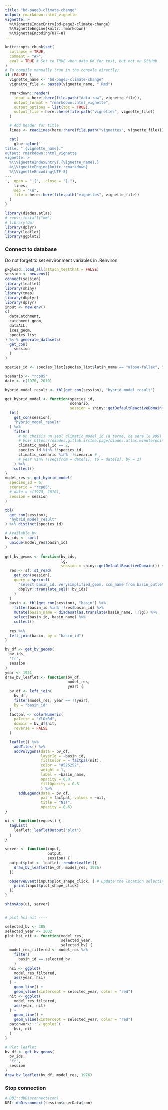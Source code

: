 ```yaml
---
title: "bd-page3-climate-change"
output: rmarkdown::html_vignette
vignette: >
  %\VignetteIndexEntry{bd-page3-climate-change}
  %\VignetteEngine{knitr::rmarkdown}
  %\VignetteEncoding{UTF-8}
---
```


```r
knitr::opts_chunk$set(
  collapse = TRUE,
  comment = "#>",
  eval = TRUE # Set to TRUE when data OK for test, but not on GitHub
)
# To compile manually (run in the console directly)
if (FALSE) {
  vignette_name <- "bd-page3-climate-change"
  vignette_file <- paste0(vignette_name, ".Rmd")

  rmarkdown::render(
    input = here::here(file.path("data-raw", vignette_file)),
    output_format = "rmarkdown::html_vignette",
    output_options = list(toc = TRUE),
    output_file = here::here(file.path("vignettes", vignette_file))
  )

  # Add header for title
  lines <- readLines(here::here(file.path("vignettes", vignette_file)))

  cat(
    glue::glue('---
title: ".{vignette_name}."
output: rmarkdown::html_vignette
vignette: >
  %\\VignetteIndexEntry{.{vignette_name}.}
  %\\VignetteEngine{knitr::rmarkdown}
  %\\VignetteEncoding{UTF-8}
---
', .open = ".{", .close = "}."),
    lines,
    sep = "\n",
    file = here::here(file.path("vignettes", vignette_file))
  )
}
```

```r
library(diades.atlas)
# renv::install("dm")
# library(dm)
library(dplyr)
library(leaflet)
library(ggplot2)
```

### Connect to database

Do not forget to set environment variables in .Renviron
```r
pkgload::load_all(attach_testthat = FALSE)
session <- new.env()
connect(session)
library(leaflet)
library(shiny)
library(tmap)
library(dbplyr)
library(dplyr)
input <- new.env()
c(
  dataCatchment,
  catchment_geom,
  dataALL,
  ices_geom,
  species_list
) %<-% generate_datasets(
  get_con(
    session
  )
)

species_id <- species_list[species_list$latin_name == "alosa-fallax", "species_id"]

scenario <- "rcp85"
date <- c(1970, 2010)

hybrid_model_result <- tbl(get_con(session), "hybrid_model_result")

get_hybrid_model <- function(species_id,
                             scenario,
                             session = shiny::getDefaultReactiveDomain()) {
  tbl(
    get_con(session),
    "hybrid_model_result"
  ) %>%
    filter(
      # On choisis un seul climatic_model_id (à terme, ce sera le 999)
      # Voir https://diades.gitlab.irstea.page/diades.atlas.minute/point-davancement.html#page-3
      climatic_model_id == 2,
      species_id %in% !!species_id,
      climatic_scenario %in% !!scenario # ,
      # year %in% !!seq(from = date[1], to = date[2], by = 1)
    ) %>%
    collect()
}
model_res <- get_hybrid_model(
  species_id = 6,
  scenario = "rcp85",
  # date = c(1970, 2010),
  session = session
)

tbl(
  get_con(session),
  "hybrid_model_result"
) %>% distinct(species_id)

# Available_bv
bv_ids <- sort(
  unique(model_res$basin_id)
)

get_bv_geoms <- function(bv_ids,
                         lg,
                         session = shiny::getDefaultReactiveDomain()) {
  res <- sf::st_read(
    get_con(session),
    query = sprintf(
      "select basin_id, verysimplified_geom, ccm_name from basin_outlet where basin_id IN %s",
      dbplyr::translate_sql(!!bv_ids)
    )
  )
  basin <- tbl(get_con(session), "basin") %>%
    filter(basin_id %in% !!res$basin_id) %>%
    mutate(basin_name = diadesatlas.translate(basin_name, !!lg)) %>%
    select(basin_id, basin_name) %>%
    collect()
  
  res %>%
  left_join(basin, by = "basin_id")
}

bv_df <- get_bv_geoms(
  bv_ids,
  'fr',
  session
)
year <- 1951
draw_bv_leaflet <- function(bv_df,
                            model_res,
                            year) {
  bv_df <- left_join(
    bv_df,
    filter(model_res, year == !!year),
    by = "basin_id"
  )
  factpal <- colorNumeric(
    palette = "YlOrRd",
    domain = bv_df$nit,
    reverse = FALSE
  )

  leaflet() %>%
    addTiles() %>%
    addPolygons(data = bv_df, 
                layerId = ~basin_id, 
                fillColor = ~ factpal(nit),
                color = "#525252",
                weight = 1,
                label = ~basin_name,
                opacity = 0.8,
                fillOpacity = 0.6
                ) %>% 
      addLegend(data = bv_df,
                pal = factpal, values = ~nit,
                title = "NIT",
                opacity = 0.6)
}

ui <- function(request) {
  tagList(
    leaflet::leafletOutput("plot")
  )
}

server <- function(input,
                   output,
                   session) {
  output$plot <- leaflet::renderLeaflet({
    draw_bv_leaflet(bv_df, model_res, 1976)
  })

  observeEvent(input$plot_shape_click, { # update the location selectInput on map clicks
    print(input$plot_shape_click)
  })
}

shinyApp(ui, server)


# plot hsi nit ----

selected_bv <- 385
selected_year <- 2002
plot_hsi_nit <- function(model_res,
                         selected_year,
                         selected_bv) {
  model_res_filtered <- model_res %>%
    filter(
      basin_id == selected_bv
    )
  hsi <- ggplot(
    model_res_filtered,
    aes(year, hsi)
  ) +
    geom_line() +
    geom_vline(xintercept = selected_year, color = "red")
  nit <- ggplot(
    model_res_filtered,
    aes(year, nit)
  ) +
    geom_line() +
    geom_vline(xintercept = selected_year, color = "red")
  patchwork:::`/.ggplot`(
    hsi, nit
  )
}

# Plot leaflet
bv_df <- get_bv_geoms(
  bv_ids,
  'fr',
  session
)
draw_bv_leaflet(bv_df, model_res, 1976)
```


### Stop connection

```r
# DBI::dbDisconnect(con)
DBI::dbDisconnect(session$userData$con)
```
